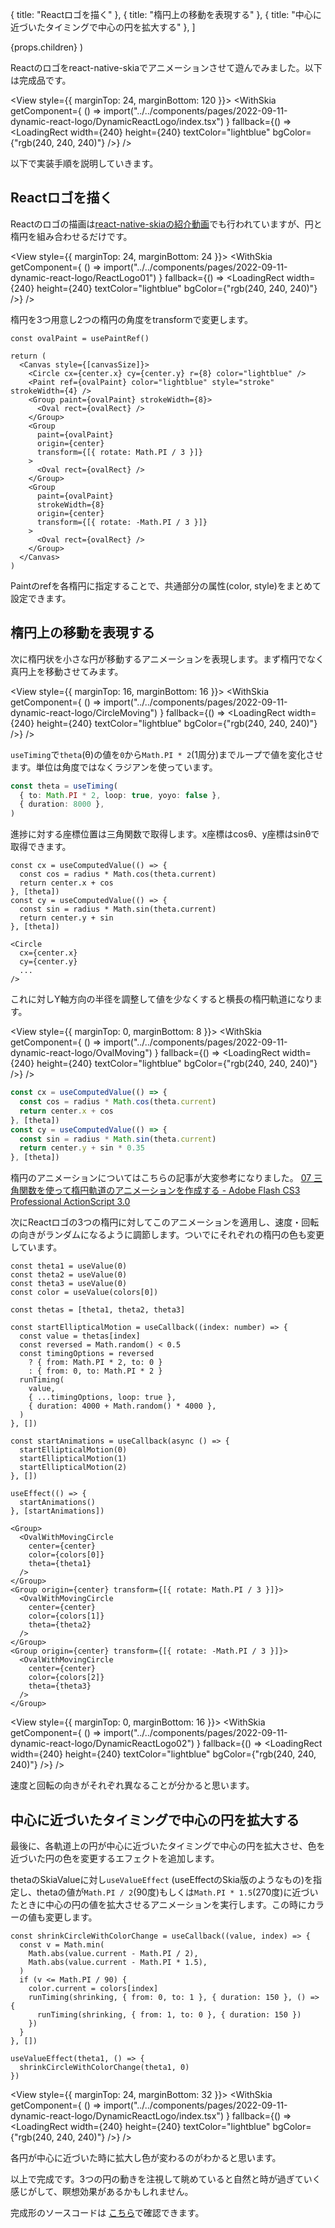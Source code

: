 

  { title: "Reactロゴを描く" },
  { title: "楕円上の移動を表現する" },
  { title: "中心に近づいたタイミングで中心の円を拡大する" },
]

  <PostLayout headlines={headlines} meta={meta}>
    {props.children}
  </PostLayout>
)


Reactのロゴをreact-native-skiaでアニメーションさせて遊んでみました。以下は完成品です。

<View style={{ marginTop: 24, marginBottom: 120 }}>
  <WithSkia
    getComponent={
      () => import("../../components/pages/2022-09-11-dynamic-react-logo/DynamicReactLogo/index.tsx")
    }
    fallback={() => <LoadingRect width={240} height={240} textColor="lightblue" bgColor={"rgb(240, 240, 240)"} />}
  />
</View>

以下で実装手順を説明していきます。




## Reactロゴを描く

Reactのロゴの描画は[react-native-skiaの紹介動画](https://youtu.be/EHxEX78alZE)でも行われていますが、円と楕円を組み合わせるだけです。


<View style={{ marginTop: 24, marginBottom: 24 }}>
  <WithSkia
    getComponent={
      () => import("../../components/pages/2022-09-11-dynamic-react-logo/ReactLogo01")
    }
    fallback={() => <LoadingRect width={240} height={240} textColor="lightblue" bgColor={"rgb(240, 240, 240)"} />}
  />
</View>

楕円を3つ用意し2つの楕円の角度をtransformで変更します。

```tsx
const ovalPaint = usePaintRef()

return (
  <Canvas style={[canvasSize]}>
    <Circle cx={center.x} cy={center.y} r={8} color="lightblue" />
    <Paint ref={ovalPaint} color="lightblue" style="stroke" strokeWidth={4} />
    <Group paint={ovalPaint} strokeWidth={8}>
      <Oval rect={ovalRect} />
    </Group>
    <Group
      paint={ovalPaint}
      origin={center}
      transform={[{ rotate: Math.PI / 3 }]}
    >
      <Oval rect={ovalRect} />
    </Group>
    <Group
      paint={ovalPaint}
      strokeWidth={8}
      origin={center}
      transform={[{ rotate: -Math.PI / 3 }]}
    >
      <Oval rect={ovalRect} />
    </Group>
  </Canvas>
)
```

Paintのrefを各楕円に指定することで、共通部分の属性(color, style)をまとめて設定できます。



## 楕円上の移動を表現する

次に楕円状を小さな円が移動するアニメーションを表現します。まず楕円でなく真円上を移動させてみます。

<View style={{ marginTop: 16, marginBottom: 16 }}>
  <WithSkia
    getComponent={
      () => import("../../components/pages/2022-09-11-dynamic-react-logo/CircleMoving")
    }
    fallback={() => <LoadingRect width={240} height={240} textColor="lightblue" bgColor={"rgb(240, 240, 240)"} />}
  />
</View>

`useTiming`で`theta`(θ)の値を`0`から`Math.PI * 2`(1周分)までループで値を変化させます。単位は角度ではなくラジアンを使っています。

```ts
const theta = useTiming(
  { to: Math.PI * 2, loop: true, yoyo: false },
  { duration: 8000 },
)
```



進捗に対する座標位置は三角関数で取得します。x座標はcosθ、y座標はsinθで取得できます。

```tsx
const cx = useComputedValue(() => {
  const cos = radius * Math.cos(theta.current)
  return center.x + cos
}, [theta])
const cy = useComputedValue(() => {
  const sin = radius * Math.sin(theta.current)
  return center.y + sin
}, [theta])

<Circle
  cx={center.x}
  cy={center.y}
  ...
/>
```

これに対しY軸方向の半径を調整して値を少なくすると横長の楕円軌道になります。

<View style={{ marginTop: 0, marginBottom: 8 }}>
  <WithSkia
    getComponent={
      () => import("../../components/pages/2022-09-11-dynamic-react-logo/OvalMoving")
    }
    fallback={() => <LoadingRect width={240} height={240} textColor="lightblue" bgColor={"rgb(240, 240, 240)"} />}
  />
</View>

```ts
const cx = useComputedValue(() => {
  const cos = radius * Math.cos(theta.current)
  return center.x + cos
}, [theta])
const cy = useComputedValue(() => {
  const sin = radius * Math.sin(theta.current)
  return center.y + sin * 0.35
}, [theta])
```

楕円のアニメーションについてはこちらの記事が大変参考になりました。
[07 三角関数を使って楕円軌道のアニメーションを作成する - Adobe Flash CS3 Professional ActionScript 3.0](http://www.fumiononaka.com/Drafts/ActionScript30/ActionScript30_07.html#07-03)


次にReactロゴの3つの楕円に対してこのアニメーションを適用し、速度・回転の向きがランダムになるように調節します。ついでにそれぞれの楕円の色も変更しています。

```tsx
const theta1 = useValue(0)
const theta2 = useValue(0)
const theta3 = useValue(0)
const color = useValue(colors[0])

const thetas = [theta1, theta2, theta3]

const startEllipticalMotion = useCallback((index: number) => {
  const value = thetas[index]
  const reversed = Math.random() < 0.5
  const timingOptions = reversed
    ? { from: Math.PI * 2, to: 0 }
    : { from: 0, to: Math.PI * 2 }
  runTiming(
    value,
    { ...timingOptions, loop: true },
    { duration: 4000 + Math.random() * 4000 },
  )
}, [])

const startAnimations = useCallback(async () => {
  startEllipticalMotion(0)
  startEllipticalMotion(1)
  startEllipticalMotion(2)
}, [])

useEffect(() => {
  startAnimations()
}, [startAnimations])

<Group>
  <OvalWithMovingCircle
    center={center}
    color={colors[0]}
    theta={theta1}
  />
</Group>
<Group origin={center} transform={[{ rotate: Math.PI / 3 }]}>
  <OvalWithMovingCircle
    center={center}
    color={colors[1]}
    theta={theta2}
  />
</Group>
<Group origin={center} transform={[{ rotate: -Math.PI / 3 }]}>
  <OvalWithMovingCircle
    center={center}
    color={colors[2]}
    theta={theta3}
  />
</Group>
```


<View style={{ marginTop: 0, marginBottom: 16 }}>
  <WithSkia
    getComponent={
      () => import("../../components/pages/2022-09-11-dynamic-react-logo/DynamicReactLogo02")
    }
    fallback={() => <LoadingRect width={240} height={240} textColor="lightblue" bgColor={"rgb(240, 240, 240)"} />}
  />
</View>

速度と回転の向きがそれぞれ異なることが分かると思います。



## 中心に近づいたタイミングで中心の円を拡大する

最後に、各軌道上の円が中心に近づいたタイミングで中心の円を拡大させ、色を近づいた円の色を変更するエフェクトを追加します。

thetaのSkiaValueに対し`useValueEffect` (useEffectのSkia版のようなもの)を指定し、thetaの値が`Math.PI / 2`(90度)もしくは`Math.PI * 1.5`(270度)に近づいたときに中心の円の値を拡大させるアニメーションを実行します。この時にカラーの値も変更します。

```tsx
const shrinkCircleWithColorChange = useCallback((value, index) => {
  const v = Math.min(
    Math.abs(value.current - Math.PI / 2),
    Math.abs(value.current - Math.PI * 1.5),
  )
  if (v <= Math.PI / 90) {
    color.current = colors[index]
    runTiming(shrinking, { from: 0, to: 1 }, { duration: 150 }, () => {
      runTiming(shrinking, { from: 1, to: 0 }, { duration: 150 })
    })
  }
}, [])

useValueEffect(theta1, () => {
  shrinkCircleWithColorChange(theta1, 0)
})
```


<View style={{ marginTop: 24, marginBottom: 32 }}>
  <WithSkia
    getComponent={
      () => import("../../components/pages/2022-09-11-dynamic-react-logo/DynamicReactLogo/index.tsx")
    }
    fallback={() => <LoadingRect width={240} height={240} textColor="lightblue" bgColor={"rgb(240, 240, 240)"} />}
  />
</View>

各円が中心に近づいた時に拡大し色が変わるのがわかると思います。


以上で完成です。3つの円の動きを注視して眺めていると自然と時が過ぎていく感じがして、瞑想効果があるかもしれません。



完成形のソースコードは
[こちら](https://github.com/gaishimo/omoidasu-tech-blog/blob/main/components/pages/2022-09-11-dynamic-react-logo/DynamicReactLogo)で確認できます。


